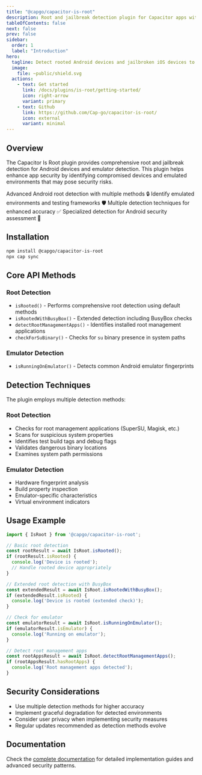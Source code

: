 ```yaml
---
title: "@capgo/capacitor-is-root"
description: Root and jailbreak detection plugin for Capacitor apps with comprehensive security checks and device integrity validation.
tableOfContents: false
next: false
prev: false
sidebar:
  order: 1
  label: "Introduction"
hero:
  tagline: Detect rooted Android devices and jailbroken iOS devices to enhance app security and protect sensitive data.
  image:
    file: ~public/shield.svg
  actions:
    - text: Get started
      link: /docs/plugins/is-root/getting-started/
      icon: right-arrow
      variant: primary
    - text: Github
      link: https://github.com/Cap-go/capacitor-is-root/
      icon: external
      variant: minimal
---
```



## Overview

The Capacitor Is Root plugin provides comprehensive root and jailbreak detection for Android devices and emulator detection. This plugin helps enhance app security by identifying compromised devices and emulated environments that may pose security risks.

<CardGrid stagger>
  <Card title="Root detection" icon="rocket">
    Advanced Android root detection with multiple methods 🔒
  </Card>
  <Card title="Emulator detection" icon="approve-check">
    Identify emulated environments and testing frameworks 🛡️
  </Card>
  <Card title="Security validation" icon="approve-check">
    Multiple detection techniques for enhanced accuracy ✅
  </Card>
  <Card title="Android focused" icon="laptop">
    Specialized detection for Android security assessment 🤖
  </Card>
</CardGrid>

## Installation

```bash
npm install @capgo/capacitor-is-root
npx cap sync
```

## Core API Methods

### Root Detection
- `isRooted()` - Performs comprehensive root detection using default methods
- `isRootedWithBusyBox()` - Extended detection including BusyBox checks
- `detectRootManagementApps()` - Identifies installed root management applications
- `checkForSuBinary()` - Checks for `su` binary presence in system paths

### Emulator Detection
- `isRunningOnEmulator()` - Detects common Android emulator fingerprints

## Detection Techniques

The plugin employs multiple detection methods:

### Root Detection
- Checks for root management applications (SuperSU, Magisk, etc.)
- Scans for suspicious system properties
- Identifies test build tags and debug flags
- Validates dangerous binary locations
- Examines system path permissions

### Emulator Detection
- Hardware fingerprint analysis
- Build property inspection
- Emulator-specific characteristics
- Virtual environment indicators

## Usage Example

```typescript
import { IsRoot } from '@capgo/capacitor-is-root';

// Basic root detection
const rootResult = await IsRoot.isRooted();
if (rootResult.isRooted) {
  console.log('Device is rooted');
  // Handle rooted device appropriately
}

// Extended root detection with BusyBox
const extendedResult = await IsRoot.isRootedWithBusyBox();
if (extendedResult.isRooted) {
  console.log('Device is rooted (extended check)');
}

// Check for emulator
const emulatorResult = await IsRoot.isRunningOnEmulator();
if (emulatorResult.isEmulator) {
  console.log('Running on emulator');
}

// Detect root management apps
const rootAppsResult = await IsRoot.detectRootManagementApps();
if (rootAppsResult.hasRootApps) {
  console.log('Root management apps detected');
}
```

## Security Considerations

- Use multiple detection methods for higher accuracy
- Implement graceful degradation for detected environments
- Consider user privacy when implementing security measures
- Regular updates recommended as detection methods evolve

## Documentation

Check the [complete documentation](/docs/plugins/is-root/getting-started/) for detailed implementation guides and advanced security patterns.